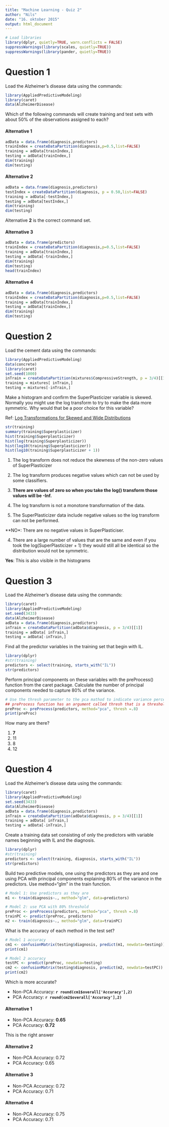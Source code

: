 ---
title: "Machine Learning - Quiz 2"
author: "Nils"
date: "16. oktober 2015"
output: html_document
---
```{r, results="hide", echo=FALSE}
# Load libraries
library(dplyr, quietly=TRUE, warn.conflicts = FALSE)
suppressWarnings(library(scales, quietly=TRUE))
suppressWarnings(library(pander, quietly=TRUE))
```

# Question 1

Load the Alzheimer's disease data using the commands: 

```{r}
library(AppliedPredictiveModeling)
library(caret)
data(AlzheimerDisease)
```

Which of the following commands will create training and test sets with about 50% of the observations assigned to each? 

#### Alternative 1
```{r}
adData = data.frame(diagnosis,predictors)
trainIndex = createDataPartition(diagnosis,p=0.5,list=FALSE)
training = adData[trainIndex,]
testing = adData[trainIndex,]
dim(training)
dim(testing)
```

#### Alternative 2
```{r}
adData = data.frame(diagnosis,predictors)
testIndex = createDataPartition(diagnosis, p = 0.50,list=FALSE)
training = adData[-testIndex,]
testing = adData[testIndex,]
dim(training)
dim(testing)
```


Alternative **2** is the correct command set.


#### Alternative 3
```{r}
adData = data.frame(predictors)
trainIndex = createDataPartition(diagnosis,p=0.5,list=FALSE)
training = adData[trainIndex,]
testing = adData[-trainIndex,]
dim(training)
dim(testing)
head(trainIndex)
```

#### Alternative 4
```{r}
adData = data.frame(diagnosis,predictors)
trainIndex = createDataPartition(diagnosis,p=0.5,list=FALSE)
training = adData[trainIndex,]
testing = adData[trainIndex,]
dim(training)
dim(testing)
```



# Question 2

Load the cement data using the commands: 

```{r}
library(AppliedPredictiveModeling)
data(concrete)
library(caret)
set.seed(1000)
inTrain = createDataPartition(mixtures$CompressiveStrength, p = 3/4)[[1]]
training = mixtures[ inTrain,]
testing = mixtures[-inTrain,]
```

Make a histogram and confirm the SuperPlasticizer variable is skewed. Normally you might use the log transform to try to make the data more symmetric. Why would that be a poor choice for this variable?

Ref: [Log Transformations for Skewed and Wide Distributions](http://www.r-statistics.com/2013/05/log-transformations-for-skewed-and-wide-distributions-from-practical-data-science-with-r/)

```{r}
str(training)
summary(training$Superplasticizer)
hist(training$Superplasticizer)
hist(log(training$Superplasticizer))
hist(log10(training$Superplasticizer))
hist(log10(training$Superplasticizer + 1))
```


1. The log transform does not reduce the skewness of the non-zero values of SuperPlasticizer 
2. The log transform produces negative values which can not be used by some classifiers. 
3. **There are values of zero so when you take the log() transform those values will be -Inf. **
4. The log transform is not a monotone transformation of the data. 

5. The SuperPlasticizer data include negative values so the log transform can not be performed.  

**NO*: There are no negative values in SuperPlasticiser.

4. There are a large number of values that are the same and even if you took the log(SuperPlasticizer + 1) they would still all be identical so the distribution would not be symmetric.

**Yes**: This is also visible in the histograms


# Question 3

Load the Alzheimer's disease data using the commands: 

```{r}
library(caret)
library(AppliedPredictiveModeling)
set.seed(3433)
data(AlzheimerDisease)
adData = data.frame(diagnosis,predictors)
inTrain = createDataPartition(adData$diagnosis, p = 3/4)[[1]]
training = adData[ inTrain,]
testing = adData[-inTrain,]
```

Find all the predictor variables in the training set that begin with IL. 
```{r}
library(dplyr)
#str(training)
predictors <- select(training, starts_with("IL"))
str(predictors)
```

Perform principal components on these variables with the preProcess() function from the caret package.  Calculate the number of principal components needed to capture 80% of the variance. 

```{r}
# Use the thresh parameter to the pca mathod to indicate variance percentage cutoff
## preProcess function has an argument called thresh that is a threshold for the cumulative percentage of variance captured by the principal components
preProc <- preProcess(predictors, method="pca", thresh =.8)
print(preProc)
```

How many are there? 

1. **7** 
2. 11 
3. 8 
4. 12 


# Question 4

Load the Alzheimer's disease data using the commands: 
```{r}
library(caret)
library(AppliedPredictiveModeling)
set.seed(3433)
data(AlzheimerDisease)
adData = data.frame(diagnosis,predictors)
inTrain = createDataPartition(adData$diagnosis, p = 3/4)[[1]]
training = adData[ inTrain,]
testing = adData[-inTrain,]
```

Create a training data set consisting of only the predictors with variable names beginning with IL and the diagnosis. 

```{r}
library(dplyr)
#str(training)
predictors <- select(training, diagnosis, starts_with("IL"))
str(predictors)
```

Build two predictive models, one using the predictors as they are and one using PCA with principal components explaining 80% of the variance in the predictors. Use method="glm" in the train function. 

```{r}
# Model 1: Use predictors as they are
m1 <- train(diagnosis~., method="glm", data=predictors)

# Model 2: use PCA with 80% threshold
preProc <- preProcess(predictors, method="pca", thresh =.8)
trainPC <- predict(preProc, predictors)
m2 <- train(diagnosis~., method="glm", data=trainPC)
```

What is the accuracy of each method in the test set? 
```{r}
# Model 1 accuracy
cm1 <- confusionMatrix(testing$diagnosis, predict(m1, newdata=testing))
print(cm1)

# Model 2 accuracy
testPC <- predict(preProc, newdata=testing)
cm2 <- confusionMatrix(testing$diagnosis, predict(m2, newdata=testPC))
print(cm2)
```

Which is more accurate? 

* Non-PCA Accuracy: **`r round(cm1$overall['Accuracy'],2)`**
* PCA Accuracy: **`r round(cm2$overall['Accuracy'],2)`**


#### Alternative 1
* Non-PCA Accuracy: **0.65** 
* PCA Accuracy: **0.72**  

This is the right answer

#### Alternative 2
* Non-PCA Accuracy: 0.72 
* PCA Accuracy: 0.65 

#### Alternative 3
* Non-PCA Accuracy: 0.72 
* PCA Accuracy: 0.71 

#### Alternative 4
* Non-PCA Accuracy: 0.75 
* PCA Accuracy: 0.71